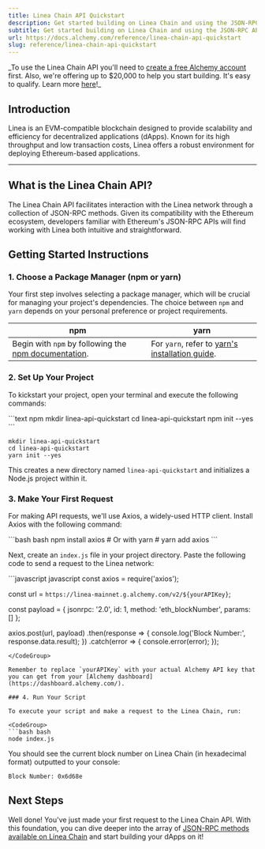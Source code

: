 ```yaml
---
title: Linea Chain API Quickstart
description: Get started building on Linea Chain and using the JSON-RPC API
subtitle: Get started building on Linea Chain and using the JSON-RPC API
url: https://docs.alchemy.com/reference/linea-chain-api-quickstart
slug: reference/linea-chain-api-quickstart
---
```


\_To use the Linea Chain API you'll need to [create a free Alchemy account](https://dashboard.alchemy.com/signup/?a=summer) first. Also, we're offering up to $20,000 to help you start building. It's easy to qualify. Learn more [here](https://www.alchemy.com/summer-of-chains-build-and-save)!\_

## Introduction

Linea is an EVM-compatible blockchain designed to provide scalability and efficiency for decentralized applications (dApps). Known for its high throughput and low transaction costs, Linea offers a robust environment for deploying Ethereum-based applications.

***

## What is the Linea Chain API?

The Linea Chain API facilitates interaction with the Linea network through a collection of JSON-RPC methods. Given its compatibility with the Ethereum ecosystem, developers familiar with Ethereum's JSON-RPC APIs will find working with Linea both intuitive and straightforward.

## Getting Started Instructions

### 1. Choose a Package Manager (npm or yarn)

Your first step involves selecting a package manager, which will be crucial for managing your project's dependencies. The choice between `npm` and `yarn` depends on your personal preference or project requirements.

| npm                                                                                                                       | yarn                                                                                                |
| ------------------------------------------------------------------------------------------------------------------------- | --------------------------------------------------------------------------------------------------- |
| Begin with `npm` by following the [npm documentation](https://docs.npmjs.com/downloading-and-installing-node-js-and-npm). | For `yarn`, refer to [yarn's installation guide](https://classic.yarnpkg.com/lang/en/docs/install). |

### 2. Set Up Your Project

To kickstart your project, open your terminal and execute the following commands:

<CodeGroup>
  ```text npm
  mkdir linea-api-quickstart
  cd linea-api-quickstart
  npm init --yes
  ```

  ```text yarn
  mkdir linea-api-quickstart
  cd linea-api-quickstart
  yarn init --yes
  ```
</CodeGroup>

This creates a new directory named `linea-api-quickstart` and initializes a Node.js project within it.

### 3. Make Your First Request

For making API requests, we'll use Axios, a widely-used HTTP client. Install Axios with the following command:

<CodeGroup>
  ```bash bash
  npm install axios
  # Or with yarn
  # yarn add axios
  ```
</CodeGroup>

Next, create an `index.js` file in your project directory. Paste the following code to send a request to the Linea network:

<CodeGroup>
  ```javascript javascript
  const axios = require('axios');

  const url = `https://linea-mainnet.g.alchemy.com/v2/${yourAPIKey}`;

  const payload = {
    jsonrpc: '2.0',
    id: 1,
    method: 'eth_blockNumber',
    params: []
  };

  axios.post(url, payload)
    .then(response => {
      console.log('Block Number:', response.data.result);
    })
    .catch(error => {
      console.error(error);
    });
  ```
</CodeGroup>

Remember to replace `yourAPIKey` with your actual Alchemy API key that you can get from your [Alchemy dashboard](https://dashboard.alchemy.com/).

### 4. Run Your Script

To execute your script and make a request to the Linea Chain, run:

<CodeGroup>
  ```bash bash
  node index.js
  ```
</CodeGroup>

You should see the current block number on Linea Chain (in hexadecimal format) outputted to your console:

```shell
Block Number: 0x6d68e
```

## Next Steps

Well done! You've just made your first request to the Linea Chain API. With this foundation, you can dive deeper into the array of [JSON-RPC methods available on Linea Chain](/reference/linea-chain-api-endpoints) and start building your dApps on it!
